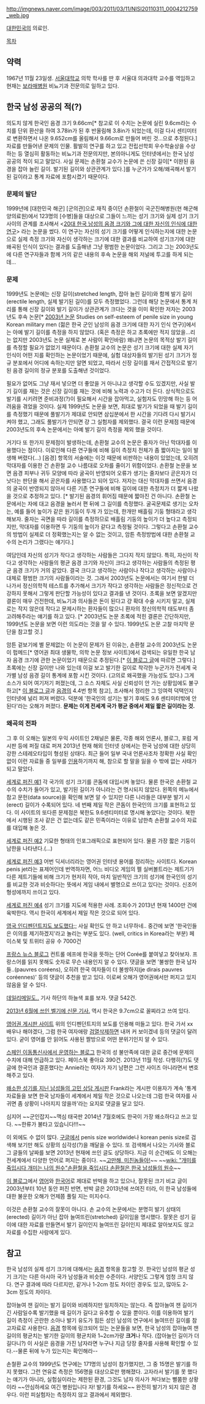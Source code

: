http://imgnews.naver.com/image/003/2011/03/11/NISI20110311_0004212759_web.jpg

[[대한민국]]의 의료인.

[[목차]]
== 약력 ==
1967년 11월 23일생. [[서울대학교]] 의학 학사를 딴 후 서울대 의과대학 교수를 역임하고 현재는 [[보라매병원]] 비뇨기과 전문의로 일하고 있다.

== 한국 남성 공공의 적(?) ==
의도치 않게 한국인 음경 크기 9.66cm[* 참고로 이 수치는 논문에 실린 9.6cm라는 수치를 단위 환산을 하여 3.78in가 된 후 반올림해 3.8in가 되었는데, 이걸 다시 센티미터로 변환하면서 나온 9.652cm를 올림해서 9.66cm로 만들어 버린 것...으로 추정된다.] 자료를 만들어낸 문제의 인물. 활발히 연구를 하고 있고 전립선학회 우수학술상을 수상하는 등 열심히 활동하는 비뇨기과 전문의지만, 본의아니게도 인터넷에서는 한국 남성 공공의 적이 되고 말았다. 사실 문제는 손환철 교수가 논문에 쓴 신장 길이[* 이완된 음경을 잡아 늘린 길이. 발기된 길이와 상관관계가 있다.]를 누군가가 오해/왜곡해서 발기된 길이라고 통계 자료에 포함시켰기 때문이다.  

=== 문제의 발단  ===
1999년에 [대한민국 해군] [군의관]으로 재직 중이던 손환철이 국군진해병원(현 해군해양의료원)에서 123명의 [수병]들을 대상으로 그들이 느끼는 성기 크기와 실제 성기 크기 사이의 관계를 조사해서 <[http://pdf.medrang.co.kr/Kju/040/Kju040-08-16.pdf 20대 한국 남성의 음경 크기와 그에 대한 자신의 인식에 대한 연구]> 라는 논문을 썼다. 이 연구는 자신의 성기 크기를 어떻게 인식하는지에 대한 논문으로 실제 측정  크기와 자신이 생각하는 크기에 대한 결과를 비교하여 성기크기에 대한 왜곡된 인식이 있다는 결과를 도출해낸 그냥 평범한 논문이었다. 그리고 그는 2003년도에 다른 연구자들과 함께 거의 같은 내용의 후속 논문을 해외 저널에 투고를 하게 되는데... 

=== 문제 ===
1999년도 논문에는 신장 길이(stretched length, 잡아 늘린 길이)와 함께 발기 길이(erectile length, 실제 발기된 길이)를 모두 측정했었다. 그런데 해당 논문에서 통계 처리를 통해 신장 길이와 발기 길이가 상관관계가 크다는 것을 이미 확인한 저자는 2003년도 후속 논문[* [http://www.ncbi.nlm.nih.gov/pubmed/12937799 2003년 논문] Studies on self-esteem of penile size in young Korean military men (젊은 한국 군인 남성의 음경 크기에 대한 자기 인식 연구)]에서는 아예 발기 길이를 측정을 하지 않았다. (혹은 측정은 하고 초록에만 적지 않았을...리는 없지만 2003년도 논문 실제로 본 사람이 확인바람) 왜냐면 논문의 목적상 발기 길이를 측정할 필요가 없었기 때문이다. 손환철 교수의 논문은 성기 크기에 대한 실제 자기 인식이 어떤 지를 확인하는 논문이었기 때문에, 실험 대상자들의 발기된 성기 크기가 정규 분포에서 어디에 속하는지만 알면 되었고, 따라서 신장 길이를 재서 간접적으로 발기된 음경 길이의 정규 분포를 도출해낸 것이었다. 

필요가 없어도 그냥 재서 넣으면 더 좋았을 거 아니냐고 생각할 수도 있겠지만, 사실 발기 길이를 재는 것은 신장 길이를 재는 것에 비해 노력과 수고가 더 든다. 상식적으로도 발기를 시키려면 준비과정(?)이 필요해서 시간을 잡아먹고, 실험자도 민망해 하는 등 어려움을 겪었을 것이다. 실제 1999년도 논문을 보면, 최대로 발기가 되었을 때 발기 길이를 측정했기 때문에 풀발기가 제대로 안되면 삼십분에서 한 시간을 기다려 다시 발기시켜야 했고, 그래도 풀발기가 안되면 걍 그 실험자를 제외했다. 결국 이런 문제점 때문에 2003년도의 후속 논문에서는 아예 발기 길이 측정을 제외 했을 것이다.

거기다 또 한가지 문제점이 발생하는데, 손환철 교수의 논문은 줄자가 아닌 막대자를 이용했다는 점이다. 이로인해 다른 연구들에 비해 길이 측정치 전체가 좀 짧아지는 일이 발생해 버렸다(...) [음경] 항목의 서술에는 이것 때문에 비판하는 내용이 있었는데, 오히려 막대자를 이용한 건 손환철 교수 나름대로 오차를 줄이기 위함이었다. 손환철 논문을 보면 음경 피부나 귀두 모양에 따라 굴곡이 반영되어 오류가 생기는 줄자보다 곧은자가 더 낫다는 판단을 해서 곧은자를 사용했다고 되어 있다. 저자는 대신 막대자를 쓰면서 음경의 굴곡이 반영되지 않아서 다른 기존 연구들에 비해 길이에 대한 측정치가 더 짧게 나왔을 것으로 추정하고 있다. [* 발기된 음경의 휘어짐 때문에 짧아진 건 아니다. 손환철 논문에서는 자에 대고 음경을 눌러서 편 뒤에 그 길이를 측정했다. 굴곡문제로 생기는 오차는, 예를 들어 높이가 같은 원기둥이 두개 가 있는데, 한개만 배흘림 기둥 형태라고 생각해보자. 줄자는 곡면을 따라 길이를 측정하므로 배흘림 기둥의 높이가 더 높다고 측정되지만, 막대자를 이용하면 두 기둥의 높이가 같다고 측정될 것이다. 그렇다고 손환철 교수의 방법이 실제로 더 정확했는지는 알 수 없는 것이고, 암튼 측정방법에 대한 손환철 교수의 논리가 그랬다는 얘기다.]

여담인데 자신의 성기가 작다고 생각하는 사람들은 그다지 작지 않았다. 특히, 자신이 작다고 생각하는 사람들의 평균 음경 크기와 자신이 크다고 생각하는 사람들의 측정된 평균 음경 크기가 거의 같았다. 결국 크다고 생각하는 사람이나 작다고 생각하는 사람이나 대체로 평범한 크기의 사람들이라는 것. 그래서 2003년도 논문에서는 여기서 한발 더 나가서 정신의학적 테스트를 추가해서 크기가 작다고 생각하는 사람들은 정신적으로 건강하지 못해서 그렇게 판단할 가능성이 있다고 결과를 낸 것이다. 초록을 보면 알겠지만 결론이 매우 건전한데, 비뇨기과 의사들은 돈이 된다고 걍 확대 수술 시키지 말고, 실제로는 작지 않은데 작다고 문제시하는 환자들이 많으니 환자의 정신의학적 태도부터 좀 고려해주라는 얘기를 하고 있다. [* 2003년도 논문 초록에 적힌 결론은 간단하지만, 1999년도 논문을 보면 이런 의도라는 것을 알 수 있다. 1999년도 논문 고찰 마지막 문단을 참고할 것.]

암튼 겉보기에 별 문제없는 이 논문이 문제가 된 이유는, 손환철 교수의 2003년도 논문이 펍메드[* 영어권 최대 생물학, 의학 논문 정보 사이트]에서 검색되는 유일한 한국 남자 음경 크기에 관한 논문이었기 때문으로 추정된다.[* [http://korean-penis.blogspot.com/2013/01/korean.html 이 블로그 글]에 따르면 그렇다.] 초록에는 신장 길이만 나와 있는데 이걸 보고 발기한 길이로 착각한 누군가가 전세계 국가별 남성 음경 길이 통계에 포함 시킨 것이다. (고의로 왜곡했을 가능성도 있다.) 그게 소스가 되어 여기저기 퍼졌는데, 그 소스 자체도  사실 신뢰성이 안 가는 상황임에도 불구하고[* [http://korean-penis.blogspot.com/2013/01/korean.html 이 블로그 글]과 [[음경]]의 4.4번 항목 참고], 조사해서 정리한 그 잉여력 덕택인지 인터넷에 널리 퍼져 버렸다. 덕분에 '한국인의 성기는 발기 후에도 9.6 센티미터밖에 안 된다'라는 오해가 퍼졌다. '''문제는 이게 전세계 국가 평균 중에서 제일 짧은 길이라는 것.'''

=== 왜곡의 전파 ===
그 후 이 오해는 일본의 우익 사이트인 2채널은 물론, 각종 해외 언론사, 블로그, 포럼 게시판 등에 퍼질 대로 퍼져 2013년 현재 해외 인터넷 상에서는 한국 남성에 대한 상당히 강한 스테레오타입이 형성된 상태다. 최근 들어 일부 국내 언론사조차 정확한 사실 확인 없이 이런 자료들 중 일부를 [http://www.munhwa.com/news/view.html?no=20110326MW101115778128 인용]하기까지 해, 참으로 할 말을 잃을 수 밖에 없는 사태가 되고 말았다.

[http://www.everyoneweb.com/worldpenissize 세계로 퍼진 예1]
각 국가의 성기 크기를 콘돔에 대입시켜 놓았다. 물론 한국은 손환철 교수의 수치가 들어가 있고, 발기된 길이가 아니라는 건 명시되지 않았다. 왼쪽의 메뉴에서 참고 문헌(data source)을 확인해 보면 알 수 있지만 다른 나라들은 대부분 발기 시 (erect) 길이가 수록되어 있다. 네 번째 제일 작은 콘돔이 한국인의 크기를 표현하고 있다. 
이 사이트의 또다른 문제점은 북한도 9.6센티미터로 명시해 놓았다는 것이다. 북한에서 시행된 조사 같은 건 없는데도 같은 민족이라는 이유로 남한측 손환철 교수의 자료를 대입해 놓은 것.

[http://www.bestinfographics.co/hard-facts-average-erect-penis-size-worldwide/ 세계로 퍼진 예2]
기묘한 형태의 인포그래픽으로 표현되어 있다. 물론 가장 짧은 기둥이 남한을 나타낸다.(...)

[http://www.urbandictionary.com/define.php?term=Korean%20Penis%20Jet 세계로 퍼진 예3]
어번 딕셔너리라는 영어권 인터넷 용어를 정리하는 사이트다. Korean penis jet라는 표제어인데 번역하자면, 어느 비디오 게임의 펠 실버볼트라는 제트기가 다른 제트기들에 비해 크기가 현저히 작아, 마치 일반적인 크기의 성기에 한국인의 성기를 비교한 것과 비슷하다는 뜻에서 게임 내에서 별명으로 쓰이고 있다는 것이다. 신조어 형성에까지 쓰이고 있다. 

[http://www.targetmap.com/viewer.aspx?reportId=3073 세계로 퍼진 예4]
성기 크기를 지도에 적용한 사례. 조회수가 2013년 현재 1400만 건에 육박한다. 역시 한국이 세계에서 제일 작은 것으로 되어 있다.

[http://www.independent.co.uk/voices/iv-drip/the-penis-size-study-how-do-british-men-fare-8192025.html 영국 인디펜던트지도 보도했다;;] 사실 확인도 안 하고 너무하네.. 중간에 보면 '한국인들은 이의를 제기하겠지'라고 놀리는 부분도 있다. (well, critics in Korea라는 부분) 페이스북 및 트위터 공유 수 7000건

[http://www.divertissonsnous.com/2011/03/25/carte-taille-du-penis-par-pays/ 프랑스 뉴스 블로그] 컨트롤 에프에 한국을 뜻하는 단어 Corée를 붙여넣고 찾아보자. 프랑스어를 읽지 못해도 숫자로 무슨 내용인지 알 수 있다. 댓글을 보면 '불쌍한 한국 남자들..(pauvres coréens), 오히려 한국 여자들이 더 불쌍하지(je dirais pauvres coréennes)' 등의 댓글이 추천을 받고 있다. 이로써 오해가 영어권에서만 퍼지고 있지 않음을 알 수 있다.

[http://www.dailymail.co.uk/news/article-2210784/British-men-bigger-penises-French-according-survey-manhood-sizes.html 데일리메일도..] 
기사 하단의 하늘색 표를 보자. 댓글 542건.

[http://m.rtl.be/?site=pourlui&newsid=216369 2013년 6월에 쓰인 벨기에 신문 기사.]
역시 한국은 9.7cm으로 꼴찌라고 쓰여 있다.

[http://www.ign.com/boards/threads/the-penis-size-study-a-breakdown-of-penis-size-by-country.453022269/ 영어권 게시판 사이트] 
위의 인디펜던트지의 보도를 인용해 떠들고 있다. 한국 가서 xx 배우나 해야겠다, 그럼 한국 여자애랑 [[검열삭제]]하면 내꺼 커 보이겠네 등의 댓글이 달려 있다. 굳이 영어를 안 읽어도 사용된 짤방으로 어떤 분위기인지 알 수 있다. 

[http://www.cookingideas.es/sexo-coreasur-20130511.html 스페인 이동통신사에서 운영하는 블로그] 한국의 성 불만족에 대한 글로 중간에 문제의 수치에 대해 언급하고 있다. 페이스북 좋아요 390건. 2013년 11월 작성. 다행히(?)도 댓글에 한국인과 결혼했다는 Annie라는 여자가 자기 남편은 그런 사이즈 아니라면서 변호해주고 있다. 

[http://www.mentalsupportcommunity.net/index.php?/topic/8705-any-success-stories/# 왜소한 성기를 지닌 남성들의 고민 상담 게시판]
Frank라는 게시판 이용자가 계속 '통계 자료들을 보면 한국 남자들이 세계에서 제일 작은 것으로 나오는데 그럼 한국 여자를 사귀면 좀 상황이 나아지지 않을까'라는 요지로 댓글을 달고 있다. 

심지어 ~~군인잡지~~맥심 태국판 2014년 7월호에도 한국이 가장 왜소하다고 쓰고 있다. ~~한류가 불타고 있습니다!!!~~

이 외에도 수 없이 많다. [[구글]]에서 penis size worldwide나 korean penis size로 검색해 보기만 해도 상황의 심각성(?)을 깨달을 수 있다. 또 검색해서 나오는 기사와 블로그 글들의 날짜를 보면 2013년 현재에 쓰인 글도 상당하다. 지금 이 순간에도 이 오해는 전세계에서 다양한 언어로 퍼지는 중이다. ~~[[고만해, 미친놈들아!]]~~ 
~~[[wiki: "개미를 죽입시다 개미는 나의 원수"손환철을 죽입시다 손환철은 한국 남성들의 원수]]~~

[http://korean-penis.blogspot.com/ 이 블로그]에서 [http://korean-penis.blogspot.com/2013/01/english.html 영어]와 [http://korean-penis.blogspot.com/2013/01/korean.html 한국어]로 제대로 반박을 하고 있으나, 잘못된 크기 비교 글이 2003년부터 10년 동안 퍼진 반면, 반박 글은 2013년에 쓰여진 터라, 이 한국 남성들에 대한 불운한 오해가 언제쯤 풀릴 지는 미지수다.

이것은 손환철 교수의 잘못이 아니다. 손 교수의 논문에서는 분명히 발기 상태의(erected) 길이가 아닌 잡아 늘여뜨린(stretched) 길이임을 명시했다. 잘못은 성기 길이에 대한 자료를 만들면서 발기 길이인지 늘여뜨린 길이인지 제대로 알아보지도 않고 자료를 수집한 사람에게 있다.

== 참고 ==
한국 남성의 실제 성기 크기에 대해서는 [[음경]] 항목을 참고할 것. 한국인 남성의 평균 성기 크기는 다른 아시아 국가 남성들과 비슷한 수준이다. 서양인도 그렇게 엄청 크지 않다. 연구 결과에 따라 다르지만, 같거나 1-2cm 정도 차이인 경우도 있고, 많아도 2-3cm 정도의 차이다.

잡아늘여 잰 길이는 발기 길이와 비례하지만 일치하지는 않는다. 즉 잡아늘여 잰 길이가 긴 사람일수록 발기했을 때 길이가 길다고 유추할 수 있을 뿐이다. 이를 이용하여 발기 길이 측정이 곤란한 소아나 발기 유도가 힘든 성인 남성의 연구에서 늘여뜨린 길이를 참고자료로 사용한다. [[음경]] 항목에 링크되어 있는 논문들을 보면, 한국 남성의 잡아늘여 잰 길이의 평균치는 발기한 길이의 평균치와 1~2cm가량 '''크거'''나 작다. (잡아늘인 길이가 더 길다니?) 이 사실은 음경을 가진 남자라면 누구나 지금 당장 줄자를 사용해 확인할 수 있다.--물론 뒤에 누가 있는지는 확인해라--

손철환 교수의 1999년도 연구에는 171명의 남성이 참가했지만, 그 중 15명은 발기를 하지 못했다. 그런 연유로 측정은 156명을 대상으로만 행해졌다. 고자라서 발기를 못 했다는 얘기가 아니라, 실험실이라는 제한된 환경, 그것도 남자 의사가 쳐다보는 뻘쭘한 상황이라 ~~안심하세요 여긴 병원입니다 자! 발기를 하세요~~ 완전히 발기가 되지 않은 경우다. 이런 피실험자는 측정하지 않고 결과에서 제외했다. 
